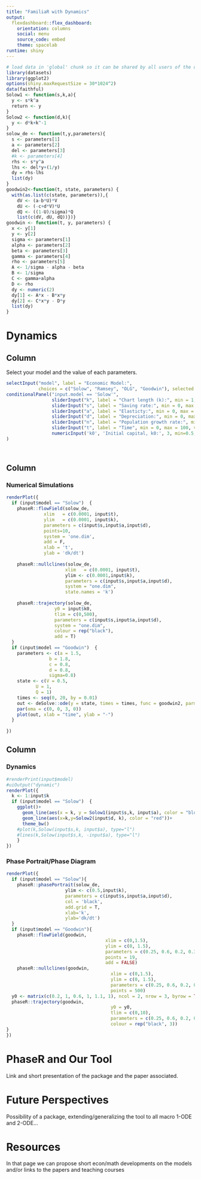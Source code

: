 ---
title: "FamiliaR with Dynamics"
output: 
  flexdashboard::flex_dashboard:
    orientation: columns
    social: menu
    source_code: embed
    theme: spacelab
runtime: shiny
---

```{r global, include=FALSE}
# load data in 'global' chunk so it can be shared by all users of the dashboard
library(datasets)
library(ggplot2)
options(shiny.maxRequestSize = 30*1024^2)
data(faithful)
Solow1 <- function(s,k,a){
  y <- s*k^a
  return <- y
}
Solow2 <- function(d,k){
  y <- d*k+k^-1
}
solow_de <- function(t,y,parameters){
  s <- parameters[1]
  a <- parameters[2]
  del <- parameters[3]
  #k <- parameters[4]
  rhs <- s*y^a
  lhs <- del*y+(1/y)
  dy = rhs-lhs
  list(dy)
}
goodwin2<-function(t, state, parameters) {
  with(as.list(c(state, parameters)),{
    dV <- (a-b*U)*V
    dU <- (-c+d*V)*U
    dQ <- ((1-U)/sigma)*Q
    list(c(dV, dU, dQ))})}
goodwin <- function(t, y, parameters) {
  x <- y[1]
  y <- y[2]
  sigma <- parameters[1]
  alpha <- parameters[2]
  beta <- parameters[3]
  gamma <- parameters[4]
  rho <- parameters[5]
  A <- 1/sigma - alpha - beta
  B <- 1/sigma
  C <- gamma+alpha
  D <- rho
  dy <- numeric(2)
  dy[1] <- A*x - B*x*y
  dy[2] <- C*x*y - D*y
  list(dy)
}
```

Dynamics {data-navmenu='Models' data-icon='ion-levels'}
=======================================================================

Column {.sidebar}
-----------------------------------------------------------------------

Select your model and the value of each parameters.

```{r}
selectInput("model", label = "Economic Model:",
            choices = c("Solow", "Ramsey", "OLG", "Goodwin"), selected = "Solow")
conditionalPanel("input.model == 'Solow'",
                 sliderInput("k", label = "Chart length (k):", min = 1, max = 100, value = 20, step = 1),
                 sliderInput("s", label = "Saving rate:", min = 0, max = 1, value =0.2, step = 0.01),
                 sliderInput("a", label = "Elasticty:", min = 0, max = 1, value =0.3, step = 0.01),
                 sliderInput("d", label = "Depreciation:", min = 0, max = 1, value =0.02, step = 0.01),
                 sliderInput("n", label = "Population growth rate:", min = 0, max = 1, value =0.5, step = 0.01),
                 sliderInput("t", label = "Time", min = 0, max = 100, value =20, step = 5),
                 numericInput('k0', 'Initial capital, k0:', 3, min=0.5, max=200)
)




```

Column
-----------------------------------------------------------------------

### Numerical Simulations

```{r}
renderPlot({
  if (input$model == "Solow")  {
    phaseR::flowField(solow_de,
              xlim   = c(0.0001, input$t),
              ylim   = c(0.0001, input$k),
              parameters = c(input$s,input$a,input$d),
              points=10,
              system = 'one.dim',
              add = F,
              xlab = 't',
              ylab = 'dk/dt')
    
    phaseR::nullclines(solow_de,
                      xlim   = c(0.0001, input$t),
                      ylim <- c(0.0001,input$k),
                      parameters = c(input$s,input$a,input$d),
                      system = "one.dim",
                      state.names = 'k')
    
    phaseR::trajectory(solow_de, 
                  y0 = input$k0, 
                  tlim = c(0,500),
                  parameters = c(input$s,input$a,input$d), 
                  system = "one.dim", 
                  colour = rep("black"),
                  add = T)
  }
  if (input$model == "Goodwin")  {
    parameters <- c(a = 1.5,
                b = 1.8,
                c = 0.8,
                d = 0.8,
                sigma=0.8)
    state <- c(V = 0.5,
           U = 1,
           Q = 1)
    times <- seq(0, 20, by = 0.01)
    out <- deSolve::ode(y = state, times = times, func = goodwin2, parms = parameters)
    par(oma = c(0, 0, 3, 0))
    plot(out, xlab = "time", ylab = "-")
  }
    
})
```


Column {.tabset}
-----------------------------------------------------------------------

### Dynamics

```{r}
#renderPrint(input$model)
#uiOutput("dynamic")
renderPlot({
  k <- 1:input$k
  if (input$model == "Solow")  {
    ggplot()+
      geom_line(aes(x = k, y = Solow1(input$s,k, input$a), color = "blue"))+
      geom_line(aes(x=k,y=Solow2(input$d, k), color = "red"))+
      theme_bw()
    #plot(k,Solow(input$s,k, input$a), type="l")
    #lines(k,Solow(input$s,k, -input$a), type="l")
    }
})
```

### Phase Portrait/Phase Diagram

```{r}
renderPlot({
  if (input$model == "Solow"){
    phaseR::phasePortrait(solow_de,
                      ylim <- c(0.5,input$k),
                      parameters = c(input$s,input$a,input$d),
                      col = 'black',
                      add.grid = T,
                      xlab='k',
                      ylab='dk/dt')
  }
  if (input$model == "Goodwin"){
    phaseR::flowField(goodwin, 
                                     xlim = c(0,1.5), 
                                     ylim = c(0, 1.5), 
                                     parameters = c(0.25, 0.6, 0.2, 0.3, 0.4), 
                                     points = 19, 
                                     add = FALSE)
    phaseR::nullclines(goodwin, 
                                       xlim = c(0,1.5), 
                                       ylim = c(0, 1.5),
                                       parameters = c(0.25, 0.6, 0.2, 0.3, 0.4), 
                                       points = 500)
  y0 <- matrix(c(0.2, 1, 0.6, 1, 1.1, 1), ncol = 2, nrow = 3, byrow = TRUE)
  phaseR::trajectory(goodwin, 
                                       y0 = y0, 
                                       tlim = c(0,10),
                                       parameters = c(0.25, 0.6, 0.2, 0.3, 0.4), 
                                       colour = rep("black", 3))
}
})
```



PhaseR and Our Tool{data-navmenu='About this Project' data-icon="ion-cube"} 
========================================================================

Link and short presentation of the package and the paper associated. 

Future Perspectives{data-navmenu='About this Project' data-icon='ion-ios-paperplane-outline'} 
========================================================================

Possibility of a package, extending/generalizing the tool to all macro 1-ODE and 2-ODE...

Resources{data-navmenu='Models' data-icon='ion-merge'}
========================================================================

In that page we can propose short econ/math developments on the models and/or links to the papers and teaching courses

